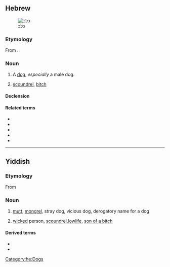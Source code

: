 {{also|כּלבֿ}}

==Hebrew==
[[File:CanaanDogChakede.jpg|thumb|כלב]]

===Etymology===
{{HE root|כלב}}
From {{inh|he|sem-pro|*kalb-}}.

===Noun===
{{he-noun|g=m|tr=kélev|wv=כֶּלֶב|pl=כְּלָבִים|cons=כֶּלֶב|plcons=כַּלְבֵי|f=כַּלְבָּה|pat=קֶטֶל}}

# A [[dog]], ''especially'' a male dog.
#{{lb|he|derogatory}} [[scoundrel]], [[bitch]]

====Declension====
{{he-decl|ms|כֶּלֶב|כַּלְבּוֹ|mp|כְּלָבִים|כַּלְבֵי־|fs|כַּלְבָּה|כַּלְבַּת־|fp|כְּלָבוֹת|כַּלְבוֹת־}}

====Related terms====
* {{l|he|כלב ים|כֶּלֶב־יָם|sc=Hebr|tr=kélev-yam}}
* {{l|he|כלב נהר|כֶּלֶב־נָהָר|sc=Hebr|tr=kélev-náhar}}
* {{l|he|כְּלַבְלַב|sc=Hebr|tr=k'lavláv}}
* {{l|he|כַּלְבָן|sc=Hebr|tr=kalbán}}
* {{l|he|כַּלֶּבֶת|sc=Hebr|tr=kalévet}}

[[Category:he:Dogs]]

----

==Yiddish==

===Etymology===
From {{bor|yi|he|כלב}}

===Noun===
{{yi-noun|g=m|tr=keylev|wv=כּלב|pl=כּלבים|pltr=klovem}}

#{{lb|yi|derogatory}} [[mutt]], [[mongrel]], stray dog, vicious dog, derogatory name for a dog
#{{lb|yi|derogatory}} [[wicked]] person, [[scoundrel]],[[lowlife]], [[son of a bitch]]

====Derived terms====
*{{l|yi|כּלבֿטע|tr=klafte|gloss=nasty woman}}
*{{l|yi|כּלבֿ שבכּלבים|tr=keylev shebeklovem|gloss=mean son of a bitch}}